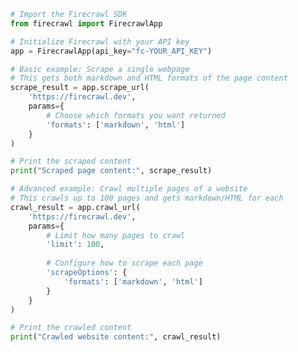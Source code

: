 ```python Python
# Import the Firecrawl SDK 
from firecrawl import FirecrawlApp

# Initialize Firecrawl with your API key
app = FirecrawlApp(api_key="fc-YOUR_API_KEY")

# Basic example: Scrape a single webpage
# This gets both markdown and HTML formats of the page content
scrape_result = app.scrape_url(
    'https://firecrawl.dev',
    params={
        # Choose which formats you want returned
        'formats': ['markdown', 'html']
    }
)

# Print the scraped content
print("Scraped page content:", scrape_result)

# Advanced example: Crawl multiple pages of a website
# This crawls up to 100 pages and gets markdown/HTML for each
crawl_result = app.crawl_url(
    'https://firecrawl.dev',
    params={
        # Limit how many pages to crawl
        'limit': 100,
        
        # Configure how to scrape each page
        'scrapeOptions': {
            'formats': ['markdown', 'html']
        }
    }
)

# Print the crawled content
print("Crawled website content:", crawl_result)
```
